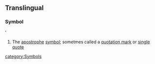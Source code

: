 ==Translingual==
===Symbol===
'
#The [[apostrophe]] [[symbol]]; sometmes called a [[quotation mark]] or [[single]] [[quote]]
[[category:Symbols]]